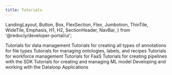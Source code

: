 ```yaml
---
title: Tutorials
---
```


  LandingLayout,
  Button,
  Box,
  FlexSection,
  Flex,
  Jumbotron,
  ThinTile,
  WideTile,
  Emphasis,
  H1,
  H2,
  SectionHeader,
  NavBar,
} from '@redocly/developer-portal/ui';



<Box my={25}>
  <FlexSection justifyContent="space-around" flexWrap="wrap">
    <WideTile header="Data Management" to="data_management.md" icon={icon3}>
          Tutorials for data management
    </WideTile>
    <WideTile header="Annotations" to="annotations.md" icon={icon3}>
          Tutorials for creating all types of annotations for file types
    </WideTile>
    <WideTile header="Recipe and Ontology" to="recipe_and_ontology.md" icon={icon1}>
          Tutorials for managing ontologies, labels, and recipes
    </WideTile>
    <WideTile header="Task and Workflows" to="task_workflows.md" icon={icon1}>
          Tutorials for workforce management
    </WideTile>
    <WideTile header="FaaS Tutorial" to="faas.md" icon={icon1}>
          Tutorials for FaaS
    </WideTile>
    <WideTile header="Pipelines" to="pipelines.md" icon={icon1}>
          Tutorials for creating pipelines with the SDK
    </WideTile>
    <WideTile header="Model Management" to="model_management.md" icon={icon3}>
          Tutorials for creating and managing ML model
    </WideTile>
    <WideTile header="Applications" to="applications.md" icon={icon3}>
          Developing and working with the Dataloop Applications
    </WideTile>
  </FlexSection>
</Box>

